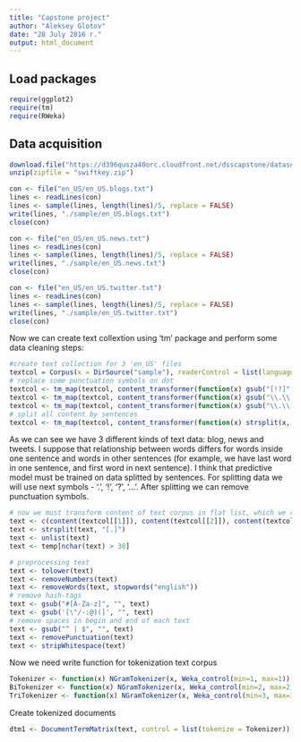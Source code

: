 ```yaml
---
title: "Capstone project"
author: "Aleksey Glotov"
date: "28 July 2016 г."
output: html_document
---
```

## Load packages
```r
require(ggplot2)
require(tm)
require(RWeka)
```


## Data acquisition

```r
download.file("https://d396qusza40orc.cloudfront.net/dsscapstone/dataset/Coursera-SwiftKey.zip", destfile = "swiftkey.zip")
unzip(zipfile = "swiftkey.zip")

```

```r
con <- file("en_US/en_US.blogs.txt")
lines <- readLines(con)
lines <- sample(lines, length(lines)/5, replace = FALSE)
write(lines, "./sample/en_US.blogs.txt")
close(con)

con <- file("en_US/en_US.news.txt")
lines <- readLines(con)
lines <- sample(lines, length(lines)/5, replace = FALSE)
write(lines, "./sample/en_US.news.txt")
close(con)

con <- file("en_US/en_US.twitter.txt")
lines <- readLines(con)
lines <- sample(lines, length(lines)/5, replace = FALSE)
write(lines, "./sample/en_US.twitter.txt")
close(con)
```

Now we can create text collextion using 'tm' package and perform some data cleaning steps:

```r
#create text collection for 3 'en_US' files
textcol = Corpus(x = DirSource("sample"), readerControl = list(language = "en_US"))
# replace some punctuation symbols on dot
textcol <- tm_map(textcol, content_transformer(function(x) gsub("[!?]", ".", x)))
textcol <- tm_map(textcol, content_transformer(function(x) gsub("\\.\\.\\.", ".", x)))
textcol <- tm_map(textcol, content_transformer(function(x) gsub("\\.\\.", ".", x)))
# split all content by sentences
textcol <- tm_map(textcol, content_transformer(function(x) strsplit(x, "[.]")))
```

As we can see we have 3 different kinds of text data: blog, news and tweets. I suppose that relationship between words differs for words inside one sentence and words in other sentences (for example, we have last word in one sentence, and first word in next sentence). I think that predictive model must be trained on data splitted by sentences.
For splitting data we will use next symbols - '.', '!', '?', '...'.
After splitting we can remove punctuation symbols.

```r
# now we must transform content of text corpus in flat list, which we can analyze
text <- c(content(textcol[[1]]), content(textcol[[2]]), content(textcol[[3]]))
text <- strsplit(text, "[.]")
text <- unlist(text)
text <- temp[nchar(text) > 30]

```

```r
# preprocessing text
text <- tolower(text)
text <- removeNumbers(text)
text <- removeWords(text, stopwords("english"))
# remove hash-tags
text <- gsub("#[A-Za-z]", "", text)
text <- gsub('[\"/-:@)(]', "", text)
# remove spaces in begin and end of each text
text <- gsub("^ | $", "", text)
text <- removePunctuation(text)
text <- stripWhitespace(text)
```

Now we need write function for tokenization text corpus
```r
Tokenizer <- function(x) NGramTokenizer(x, Weka_control(min=1, max=1))
BiTokenizer <- function(x) NGramTokenizer(x, Weka_control(min=2, max=2))
TriTokenizer <- function(x) NGramTokenizer(x, Weka_control(min=3, max=3))
```
Create tokenized documents
```r
dtm1 <- DocumentTermMatrix(text, control = list(tokenize = Tokenizer))

```
